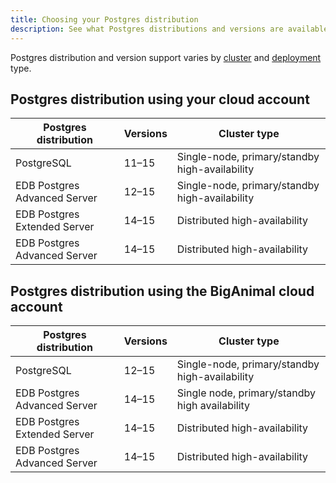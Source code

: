 ```yaml
---
title: Choosing your Postgres distribution
description: See what Postgres distributions and versions are available based on your deployment and availability choices.
---
```


Postgres distribution and version support varies by [cluster](../overview/02_high_availability) and [deployment](deployment_options) type.

## Postgres distribution using your cloud account

| Postgres distribution        | Versions | Cluster type                                   |
|------------------------------|----------|------------------------------------------------|
| PostgreSQL                   | 11–15    | Single-node, primary/standby high-availability |
| EDB Postgres Advanced Server | 12–15    | Single-node, primary/standby high-availability |
| EDB Postgres Extended Server | 14–15    | Distributed high-availability                  |
| EDB Postgres Advanced Server | 14–15    | Distributed high-availability                  |

## Postgres distribution using the BigAnimal cloud account

| Postgres distribution        | Versions | Cluster type                                   |
|------------------------------|----------|------------------------------------------------|
| PostgreSQL                   | 12–15    | Single-node, primary/standby high-availability |
| EDB Postgres Advanced Server | 14–15    | Single node, primary/standby high availability |
| EDB Postgres Extended Server | 14–15    | Distributed high-availability                  |
| EDB Postgres Advanced Server | 14–15    | Distributed high-availability                  |
